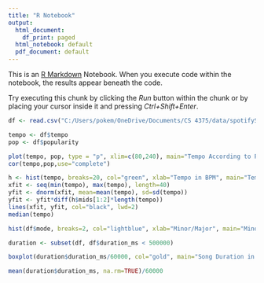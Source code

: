```yaml
---
title: "R Notebook"
output:
  html_document:
    df_print: paged
  html_notebook: default
  pdf_document: default
---
```


This is an [R Markdown](http://rmarkdown.rstudio.com) Notebook. When you execute code within the notebook, the results appear beneath the code. 

Try executing this chunk by clicking the *Run* button within the chunk or by placing your cursor inside it and pressing *Ctrl+Shift+Enter*. 

```r
df <- read.csv("C:/Users/pokem/OneDrive/Documents/CS 4375/data/spotifySongPopularity.csv")

tempo <- df$tempo
pop <- df$popularity

plot(tempo, pop, type = "p", xlim=c(80,240), main="Tempo According to Popularity", sub="Data Taken From Kaggle - Spotify Song Popularity", xlab="Tempo", ylab="Popularity" )
cor(tempo,pop,use="complete")

h <- hist(tempo, breaks=20, col="green", xlab="Tempo in BPM", main="Tempo of Popular Songs")
xfit <- seq(min(tempo), max(tempo), length=40)
yfit <- dnorm(xfit, mean=mean(tempo), sd=sd(tempo))
yfit <- yfit*diff(h$mids[1:2]*length(tempo))
lines(xfit, yfit, col="black", lwd=2)
median(tempo)

hist(df$mode, breaks=2, col="lightblue", xlab="Minor/Major", main="Minor vs Major Key")

duration <- subset(df, df$duration_ms < 500000)

boxplot(duration$duration_ms/60000, col="gold", main="Song Duration in Minutes", xlab="Minutes", horizontal=TRUE)

mean(duration$duration_ms, na.rm=TRUE)/60000
```


